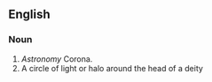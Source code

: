 ==English==

===Noun===
#''Astronomy'' Corona.
#A circle of light or halo around the head of a deity